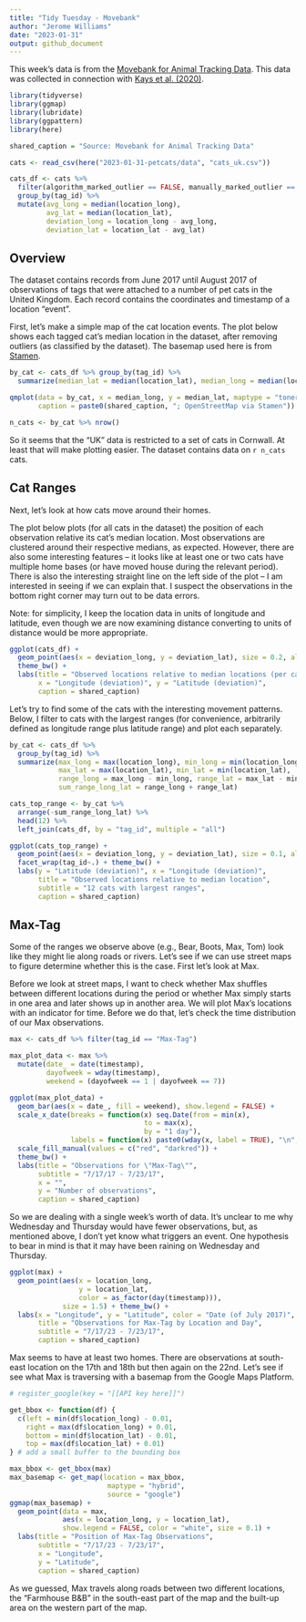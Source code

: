 ```yaml
---
title: "Tidy Tuesday - Movebank"
author: "Jerome Williams"
date: "2023-01-31"
output: github_document
---
```


This week's data is from the [Movebank for Animal Tracking Data](https://www.datarepository.movebank.org/handle/10255/move.882). This data was collected in connection with [Kays et al. (2020)](https://doi.org/10.1111/acv.12563).

```r
library(tidyverse)
library(ggmap)
library(lubridate)
library(ggpattern)
library(here)

shared_caption = "Source: Movebank for Animal Tracking Data"

cats <- read_csv(here("2023-01-31-petcats/data", "cats_uk.csv"))

cats_df <- cats %>% 
  filter(algorithm_marked_outlier == FALSE, manually_marked_outlier == FALSE) %>%
  group_by(tag_id) %>% 
  mutate(avg_long = median(location_long),
         avg_lat = median(location_lat),
         deviation_long = location_long - avg_long,
         deviation_lat = location_lat - avg_lat)

```

## Overview

The dataset contains records from June 2017 until August 2017 of observations of tags that were attached to a number of pet cats in the United Kingdom. Each record contains the coordinates and timestamp of a location "event".

First, let's make a simple map of the cat location events. The plot below shows each tagged cat's median location in the dataset, after removing outliers (as classified by the dataset). The basemap used here is from [Stamen](https://stamen.com/).

```r

by_cat <- cats_df %>% group_by(tag_id) %>%
  summarize(median_lat = median(location_lat), median_long = median(location_long))

qmplot(data = by_cat, x = median_long, y = median_lat, maptype = "toner-lite", color = I("red"), size = I(1)) + labs(title = "Average Location of Cats in Movebank Dataset",
       caption = paste0(shared_caption, "; OpenStreetMap via Stamen"))

n_cats <- by_cat %>% nrow()


```

So it seems that the "UK" data is restricted to a set of cats in Cornwall. At least that will make plotting easier. The dataset contains data on `r n_cats` cats.

## Cat Ranges

Next, let's look at how cats move around their homes.

The plot below plots (for all cats in the dataset) the position of each observation relative its cat's median location. Most observations are clustered around their respective medians, as expected. However, there are also some interesting features -- it looks like at least one or two cats have multiple home bases (or have moved house during the relevant period). There is also the interesting straight line on the left side of the plot -- I am interested in seeing if we can explain that. I suspect the observations in the bottom right corner may turn out to be data errors.

Note: for simplicity, I keep the location data in units of longitude and latitude, even though we are now examining distance converting to units of distance would be more appropriate. 


```r

ggplot(cats_df) + 
  geom_point(aes(x = deviation_long, y = deviation_lat), size = 0.2, alpha = 0.2) +
  theme_bw() +
  labs(title = "Observed locations relative to median locations (per cat)",
       x = "Longitude (deviation)", y = "Latitude (deviation)",
       caption = shared_caption)

```

Let's try to find some of the cats with the interesting movement patterns. Below, I filter to cats with the largest ranges (for convenience, arbitrarily defined as longitude range plus latitude range) and plot each separately.

```r

by_cat <- cats_df %>% 
  group_by(tag_id) %>%
  summarize(max_long = max(location_long), min_long = min(location_long),
            max_lat = max(location_lat), min_lat = min(location_lat),
            range_long = max_long - min_long, range_lat = max_lat - min_lat,
            sum_range_long_lat = range_long + range_lat)

cats_top_range <- by_cat %>% 
  arrange(-sum_range_long_lat) %>%
  head(12) %>% 
  left_join(cats_df, by = "tag_id", multiple = "all")

ggplot(cats_top_range) + 
  geom_point(aes(x = deviation_long, y = deviation_lat), size = 0.1, alpha = 0.2, color = "#FC7300") +
  facet_wrap(tag_id~.) + theme_bw() +
  labs(y = "Latitude (deviation)", x = "Longitude (deviation)",
       title = "Observed locations relative to median location",
       subtitle = "12 cats with largest ranges",
       caption = shared_caption)

```



## Max-Tag

Some of the ranges we observe above (e.g., Bear, Boots, Max, Tom) look like they might lie along roads or rivers. Let's see if we can use street maps to figure determine whether this is the case. First let's look at Max.

Before we look at street maps, I want to check whether Max shuffles between different locations during the period or whether Max simply  starts in one area and later shows up in another area. We will plot Max's locations with an indicator for time. Before we do that, let's check  the time distribution of our Max observations.

```r

max <- cats_df %>% filter(tag_id == "Max-Tag")

max_plot_data <- max %>%
  mutate(date_ = date(timestamp),
         dayofweek = wday(timestamp),
         weekend = (dayofweek == 1 | dayofweek == 7))

ggplot(max_plot_data) +
  geom_bar(aes(x = date_, fill = weekend), show.legend = FALSE) +
  scale_x_date(breaks = function(x) seq.Date(from = min(x),
                                 to = max(x), 
                                 by = "1 day"),
               labels = function(x) paste0(wday(x, label = TRUE), "\n", format(x, "%b %d"), "")) +
  scale_fill_manual(values = c("red", "darkred")) +
  theme_bw() +
  labs(title = "Observations for \"Max-Tag\"",
       subtitle = "7/17/17 - 7/23/17",
       x = "",
       y = "Number of observations",
       caption = shared_caption)

```

So we are dealing with a single week's worth of data. It's unclear to me why Wednesday and Thursday would have fewer observations, but, as mentioned above, I don't yet know what triggers an event. One hypothesis to bear in mind is that it may have been raining on Wednesday and Thursday.

```r

ggplot(max) +
  geom_point(aes(x = location_long,
                 y = location_lat,
                 color = as_factor(day(timestamp))),
             size = 1.5) + theme_bw() +
  labs(x = "Longitude", y = "Latitude", color = "Date (of July 2017)",
       title = "Observations for Max-Tag by Location and Day",
       subtitle = "7/17/23 - 7/23/17",
       caption = shared_caption)
```

Max seems to have at least two homes. There are observations at south-east location on the 17th and 18th but then again on the 22nd.  Let's see if see what Max is traversing with a basemap from the Google Maps Platform.

```r

# register_google(key = "[[API key here]]")

get_bbox <- function(df) {
  c(left = min(df$location_long) - 0.01,
    right = max(df$location_long) + 0.01,
    bottom = min(df$location_lat) - 0.01,
    top = max(df$location_lat) + 0.01)
} # add a small buffer to the bounding box

max_bbox <- get_bbox(max)
max_basemap <- get_map(location = max_bbox,
                        maptype = "hybrid",
                        source = "google")
ggmap(max_basemap) +
  geom_point(data = max,
             aes(x = location_long, y = location_lat),
             show.legend = FALSE, color = "white", size = 0.1) + 
  labs(title = "Position of Max-Tag Observations",
       subtitle = "7/17/23 - 7/23/17",
       x = "Longitude",
       y = "Latitude",
       caption = shared_caption)
```

As we guessed, Max travels along roads between two different locations, the "Farmhouse B&B" in the south-east part of the map and the built-up area on the western part of the map.



